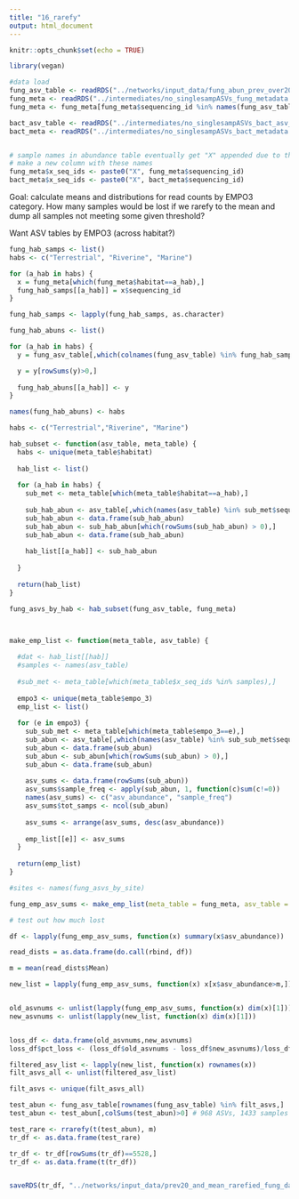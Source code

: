 ```yaml
---
title: "16_rarefy"
output: html_document
---
```


```r
knitr::opts_chunk$set(echo = TRUE)
```

```r
library(vegan)
```

```r
#data load
fung_asv_table <- readRDS("../networks/input_data/fung_abun_prev_over20_across_empo.rds")
fung_meta <- readRDS("../intermediates/no_singlesampASVs_fung_metadata.rds")
fung_meta <- fung_meta[fung_meta$sequencing_id %in% names(fung_asv_table),]

bact_asv_table <- readRDS("../intermediates/no_singlesampASVs_bact_asv_table.rds")
bact_meta <- readRDS("../intermediates/no_singlesampASVs_bact_metadata.rds")


# sample names in abundance table eventually get "X" appended due to the colnames being numeric
# make a new column with these names
fung_meta$x_seq_ids <- paste0("X", fung_meta$sequencing_id)
bact_meta$x_seq_ids <- paste0("X", bact_meta$sequencing_id)
```

Goal: calculate means and distributions for read counts by EMPO3 category.
How many samples would be lost if we rarefy to the mean and dump all samples not meeting some given threshold?

Want ASV tables by EMPO3 (across habitat?)

```r
fung_hab_samps <- list()
habs <- c("Terrestrial", "Riverine", "Marine")

for (a_hab in habs) {
  x = fung_meta[which(fung_meta$habitat==a_hab),] 
  fung_hab_samps[[a_hab]] = x$sequencing_id
}

fung_hab_samps <- lapply(fung_hab_samps, as.character)

fung_hab_abuns <- list()

for (a_hab in habs) {
  y = fung_asv_table[,which(colnames(fung_asv_table) %in% fung_hab_samps[[a_hab]])]

  y = y[rowSums(y)>0,]
  
  fung_hab_abuns[[a_hab]] <- y
}

names(fung_hab_abuns) <- habs
```

```r
habs <- c("Terrestrial","Riverine", "Marine")

hab_subset <- function(asv_table, meta_table) {
  habs <- unique(meta_table$habitat)
  
  hab_list <- list()
  
  for (a_hab in habs) {
    sub_met <- meta_table[which(meta_table$habitat==a_hab),]
    
    sub_hab_abun <- asv_table[,which(names(asv_table) %in% sub_met$sequencing_id)]
    sub_hab_abun <- data.frame(sub_hab_abun)
    sub_hab_abun <- sub_hab_abun[which(rowSums(sub_hab_abun) > 0),]
    sub_hab_abun <- data.frame(sub_hab_abun)
    
    hab_list[[a_hab]] <- sub_hab_abun
    
  }
  
  return(hab_list)
}

fung_asvs_by_hab <- hab_subset(fung_asv_table, fung_meta)



make_emp_list <- function(meta_table, asv_table) {
  
  #dat <- hab_list[[hab]]
  #samples <- names(asv_table)
  
  #sub_met <- meta_table[which(meta_table$x_seq_ids %in% samples),]
  
  empo3 <- unique(meta_table$empo_3)
  emp_list <- list()
  
  for (e in empo3) {
    sub_sub_met <- meta_table[which(meta_table$empo_3==e),]
    sub_abun <- asv_table[,which(names(asv_table) %in% sub_sub_met$sequencing_id)]
    sub_abun <- data.frame(sub_abun)
    sub_abun <- sub_abun[which(rowSums(sub_abun) > 0),]
    sub_abun <- data.frame(sub_abun)
    
    asv_sums <- data.frame(rowSums(sub_abun))
    asv_sums$sample_freq <- apply(sub_abun, 1, function(c)sum(c!=0))
    names(asv_sums) <- c("asv_abundance", "sample_freq")
    asv_sums$tot_samps <- ncol(sub_abun)
    
    asv_sums <- arrange(asv_sums, desc(asv_abundance))
    
    emp_list[[e]] <- asv_sums
  }
  
  return(emp_list)
}

#sites <- names(fung_asvs_by_site)

fung_emp_asv_sums <- make_emp_list(meta_table = fung_meta, asv_table = fung_asv_table)

```

```r
# test out how much lost

df <- lapply(fung_emp_asv_sums, function(x) summary(x$asv_abundance))

read_dists = as.data.frame(do.call(rbind, df))

m = mean(read_dists$Mean)

new_list = lapply(fung_emp_asv_sums, function(x) x[x$asv_abundance>m,])


old_asvnums <- unlist(lapply(fung_emp_asv_sums, function(x) dim(x)[1]))
new_asvnums <- unlist(lapply(new_list, function(x) dim(x)[1]))


loss_df <- data.frame(old_asvnums,new_asvnums)
loss_df$pct_loss <- (loss_df$old_asvnums - loss_df$new_asvnums)/loss_df$old_asvnums

filtered_asv_list <- lapply(new_list, function(x) rownames(x))
filt_asvs_all <- unlist(filtered_asv_list)

filt_asvs <- unique(filt_asvs_all)

test_abun <- fung_asv_table[rownames(fung_asv_table) %in% filt_asvs,]
test_abun <- test_abun[,colSums(test_abun)>0] # 968 ASVs, 1433 samples

test_rare <- rrarefy(t(test_abun), m)
tr_df <- as.data.frame(test_rare)

tr_df <- tr_df[rowSums(tr_df)==5528,]
tr_df <- as.data.frame(t(tr_df))


saveRDS(tr_df, "../networks/input_data/prev20_and_mean_rarefied_fung_data.rds")

```








